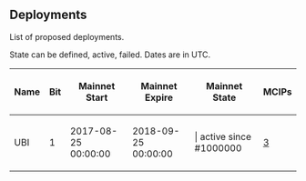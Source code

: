 ==Deployments==

List of proposed deployments.

State can be defined, active, failed. Dates are in UTC.

{| class="wikitable sortable"
! Name
! Bit
! Mainnet Start
! Mainnet Expire
! Mainnet State
! MCIPs
|-
| UBI
| 1
| 2017-08-25 00:00:00
| 2018-09-25 00:00:00
| | active since #1000000
| [[mcip-3.md|3]]
|}
